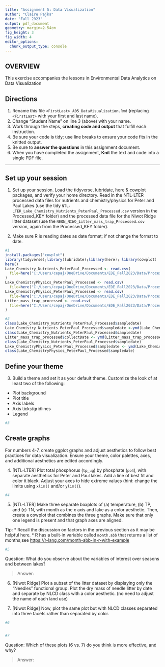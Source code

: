 ```yaml
---
title: "Assignment 5: Data Visualization"
author: "Claire Pajka"
date: "Fall 2023"
output: pdf_document
geometry: margin=2.54cm
fig_height: 3
fig_width: 4
editor_options: 
  chunk_output_type: console
---
```


## OVERVIEW

This exercise accompanies the lessons in Environmental Data Analytics on Data Visualization 

## Directions
1.  Rename this file `<FirstLast>_A05_DataVisualization.Rmd` (replacing `<FirstLast>` with your first and last name).
2. Change "Student Name" on line 3 (above) with your name.
3. Work through the steps, **creating code and output** that fulfill each instruction.
4. Be sure your code is tidy; use line breaks to ensure your code fits in the knitted output.
5. Be sure to **answer the questions** in this assignment document.
6. When you have completed the assignment, **Knit** the text and code into a single PDF file.

---

## Set up your session 

1. Set up your session. Load the tidyverse, lubridate, here & cowplot packages, and verify your home directory. Read in the NTL-LTER processed data files for nutrients and chemistry/physics for Peter and Paul Lakes (use the tidy `NTL-LTER_Lake_Chemistry_Nutrients_PeterPaul_Processed.csv` version in the Processed_KEY folder) and the processed data file for the Niwot Ridge litter dataset (use the `NEON_NIWO_Litter_mass_trap_Processed.csv` version, again from the Processed_KEY folder). 

2. Make sure R is reading dates as date format; if not change the format to date.

```r
#1 
install.packages("cowplot")
library(tidyverse);library(lubridate);library(here); library(cowplot)
here()
Lake_Chemistry_Nutrients_PeterPaul_Processed <- read.csv(
  file=here("C:/Users/cepaj/OneDrive/Documents/EDE_Fall2023/Data/Processed_KEY/Processed_KEY/NTL-LTER_Lake_Chemistry_Nutrients_PeterPaul_Processed.csv")
)
Lake_ChemistryPhysics_PeterPaul_Processed <- read.csv(
  file=here("C:/Users/cepaj/OneDrive/Documents/EDE_Fall2023/Data/Processed_KEY/Processed_KEY/NTL-LTER_Lake_ChemistryPhysics_PeterPaul_Processed.csv"))
Lake_ChemistryPhysics_PeterPaul_Processed <- read.csv(
  file=here("C:/Users/cepaj/OneDrive/Documents/EDE_Fall2023/Data/Processed_KEY/Processed_KEY/NTL-LTER_Lake_Nutrients_PeterPaul_Processed.csv"))
Litter_mass_trap_processed <- read.csv(
  file=here("C:/Users/cepaj/OneDrive/Documents/EDE_Fall2023/Data/Processed_KEY/Processed_KEY/NEON_NIWO_Litter_mass_trap_Processed.csv")
)

#2 
class(Lake_Chemistry_Nutrients_PeterPaul_Processed$sampledate)
Lake_Chemistry_Nutrients_PeterPaul_Processed$sampledate <-ymd(Lake_Chemistry_Nutrients_PeterPaul_Processed$sampledate)
class(Lake_Chemistry_Nutrients_PeterPaul_Processed$sampledate)
Litter_mass_trap_processed$collectDate <- ymd(Litter_mass_trap_processed$collectDate)
class(Lake_Chemistry_Nutrients_PeterPaul_Processed$sampledate)
Lake_ChemistryPhysics_PeterPaul_Processed$sampledate <- ymd(Lake_ChemistryPhysics_PeterPaul_Processed$sampledate)
class(Lake_ChemistryPhysics_PeterPaul_Processed$sampledate)
```
## Define your theme
3. Build a theme and set it as your default theme. Customize the look of at least two of the following: 
 * Plot background
 * Plot title
 * Axis labels
 * Axis ticks/gridlines
 * Legend

```r
#3

```

## Create graphs
For numbers 4-7, create ggplot graphs and adjust aesthetics to follow best practices for data visualization. Ensure your theme, color palettes, axes, and additional aesthetics are edited accordingly.

4. [NTL-LTER] Plot total phosphorus (`tp_ug`) by phosphate (`po4`), with separate aesthetics for Peter and Paul lakes. Add a line of best fit and color it black. Adjust your axes to hide extreme values (hint: change the limits using `xlim()` and/or `ylim()`).

```r
#4 

```


5. [NTL-LTER] Make three separate boxplots of (a) temperature, (b) TP, and (c) TN, with month as the x axis and lake as a color aesthetic. Then, create a cowplot that combines the three graphs. Make sure that only one legend is present and that graph axes are aligned. 

Tip:
* Recall the discussion on factors in the previous section as it may be helpful here. 
* R has a built-in variable called `month.abb` that returns a list of months;see <https://r-lang.com/month-abb-in-r-with-example>

```r
#5 

```

Question: What do you observe about the variables of interest over seasons and between lakes? 

> Answer: 

6. [Niwot Ridge] Plot a subset of the litter dataset by displaying only the "Needles" functional group. Plot the dry mass of needle litter by date and separate by NLCD class with a color aesthetic. (no need to adjust the name of each land use)

7. [Niwot Ridge] Now, plot the same plot but with NLCD classes separated into three facets rather than separated by color. 

```r
#6


#7


```
Question: Which of these plots (6 vs. 7) do you think is more effective, and why? 

> Answer: